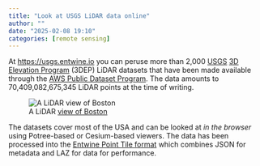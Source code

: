 ```yaml
---
title: "Look at USGS LiDAR data online"
author: ""
date: "2025-02-08 19:10"
categories: [remote sensing]
---
```


At <https://usgs.entwine.io> you can peruse more than 2,000 
[USGS](https://www.usgs.gov/) [3D Elevation Program](https://www.usgs.gov/core-science-systems/ngp/3dep) 
(3DEP) LiDAR datasets that have been made available through the 
[AWS Public Dataset Program](https://registry.opendata.aws/usgs-lidar/). 
The data amounts to 70,409,082,675,345 LiDAR points at the time of writing.

![A LiDAR [view of Boston](https://usgs.entwine.io/data/view.html?t=%5B-7910268.351610412,5215545.321678544,-635.9296905886767%5D&p=%5B-7907883.923255452,5214657.272476377,1618.2658121955164%5D&r=%22https://s3-us-west-2.amazonaws.com/usgs-lidar-public/MA_CentralEastern_1_2021%22&m=8&ph=1&op=0.61&era=%5B-994,2138%5D&cf=%5B7,18,49%5D)](usgs-entwine-boston.jpg "A LiDAR view of Boston")

The datasets cover most of the USA and can be looked at *in the browser* using 
Potree-based or Cesium-based viewers. The data has been processed into the 
[Entwine Point Tile format](https://entwine.io/en/latest/entwine-point-tile.html) 
which combines JSON for metadata and LAZ for data for performance.